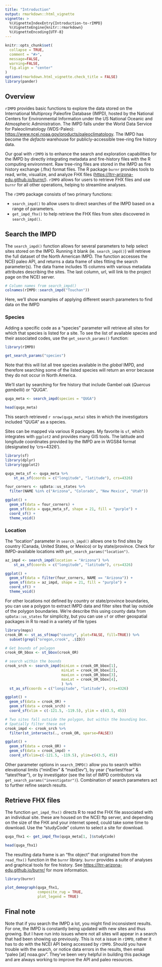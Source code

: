 ```yaml
---
title: "Introduction"
output: rmarkdown::html_vignette
vignette: >
  %\VignetteIndexEntry{Introduction-to-rIMPD}
  %\VignetteEngine{knitr::rmarkdown}
  %\VignetteEncoding{UTF-8}
---
```


```r
knitr::opts_chunk$set(
  collapse = TRUE,
  comment = "#>",
  message=FALSE,
  warning=FALSE,
  fig.align = "center"
)
options(rmarkdown.html_vignette.check_title = FALSE)
library(pander)
```

## Overview

`rIMPD` provides basic functions to explore the data stored on the International Multiproxy Paleofire Database (IMPD), hosted by the National Centers for Environmental Information under the US National Oceanic and Atmospheric Administration. The IMPD falls under the World Data Service for Paleoclimatology (WDS-Paleo): <https://www.ncei.noaa.gov/products/paleoclimatology>. The IMPD has become the *defacto* warehouse for publicly-accessible tree-ring fire history data.

Our goal with `rIMPD` is to enhance the search and exploration capabilities for the IMPD by directly integrating metadata and fire-history files with the R computing environment. Raw tree-ring files are stored in the IMPD as fire history exchange (.fhx) format files. The R package `burnr` provides tools to read, write, visualize, and analyze FHX files (<https://ltrr-arizona-edu.github.io/burnr/>). `rIMPD` allows for users to retrieve FHX files and use `burnr` for all other operations, helping to streamline analyses. 

The `rIMPD` package consists of two primary functions:

* `search_impd()` to allow users to direct searches of the IMPD based on a range of parameters.
* `get_impd_fhx()` to help retrieve the FHX files from sites discovered in `search_impd()`.

## Search the IMPD

The `search_impd()` function allows for several parameters to help select sites stored on the IMPD. Running it blank (ie. `search_impd()`) will retrieve the full dataset of the North American IMPD. The function accesses the NCEI paleo API, and returns a data frame of sites fitting the search parameter(s). The data frame includes 15 columns with various metadata attributes describing the sites. The last column, url, will link to the project page on the NCEI server.

```r
# Column names from search_impd()
colnames(rIMPD::search_impd("Touchan"))
```

Here, we'll show examples of applying different search parameters to find data on the IMPD

### Species

Adding a specific code as a "species" parameter will retrieve all sites for which that species is listed for a site. To see the list of available species and their associated codes, use the `get_search_params()` function:

```r
library(rIMPD)

get_search_params("species")
```

Note that this will list all tree species available in the *global* IMPD, and therefore searching some of the listed species will return an error because they do not occur in North America.

We'll start by searching for fire history that include Gambel oak (*Quercus gambellii*) or "QUGA". 

```r
quga_meta <- search_impd(species = "QUGA")

head(quga_meta)
```

This search retrieved `r nrow(quga_meta)` sites in which the investigators included "QUGA" as a species. 

Sites can be mapped via various R packages. My favorite is `sf`, which integrates with `ggplot2` and provides many GIS tools. The latitude and longitude coordinates provided by the IMPD are in WGS84 format (designated by 'crs=4326').

```r
library(sf)
library(dplyr)
library(ggplot2)

quga_meta_sf <- quga_meta %>%
    st_as_sf(coords = c("longitude", "latitude"), crs=4326) 

four_corners <- spData::us_states %>% 
  filter(NAME %in% c("Arizona", "Colorado", "New Mexico", "Utah")) 

ggplot() +
  geom_sf(data = four_corners) +
  geom_sf(data = quga_meta_sf, shape = 21, fill = "purple") +
  coord_sf() +
  theme_void()

```

### Location

The "location" parameter in `search_impd()` allows one to find sites by country (Canada, United States, or Mexico) or by state/province. Check for IMPD-available locations with `get_search_params("location")`.

```r
az_impd <- search_impd(location = "Arizona") %>%
    st_as_sf(coords = c("longitude", "latitude"), crs=4326)

ggplot() +
  geom_sf(data = filter(four_corners, NAME == "Arizona")) +
  geom_sf(data = az_impd, shape = 21, fill = "purple") +
  coord_sf() +
  theme_void()
```

For other locations not defined by country or state/province boundaries, you can use a polygon to extract IMPD data and filter sites that lay outside of the polygon boundaries. We're describe this using county data from `spData::us_states` for simplicity, but you can use `sf` or other geospatial packages in R to read in a variety of file types

```r
library(maps)
crook_OR <- st_as_sf(map("county", plot=FALSE, fill=TRUE)) %>% 
  subset(grepl("oregon,crook", .$ID))

# Get bounds of polygon
crook_OR_bbox <- st_bbox(crook_OR)

# search within the bounds
crook_srch <- search_impd(minLon = crook_OR_bbox[1],
                          minLat = crook_OR_bbox[2],
                          maxLon = crook_OR_bbox[3],
                          maxLat = crook_OR_bbox[4],
                          ) %>% 
  st_as_sf(coords = c("longitude", "latitude"), crs=4326)

ggplot() +
  geom_sf(data = crook_OR) +
  geom_sf(data = crook_srch) +
  coord_sf(xlim = c(-121.5, -119.5), ylim = c(43.5, 45))

# Two sites fall outside the polygon, but within the bounding box. 
# Spatially filter these out
crook_impd <- crook_srch %>% 
  filter(st_intersects(., crook_OR, sparse=FALSE))

ggplot() +
  geom_sf(data = crook_OR) +
  geom_sf(data = crook_impd) +
  coord_sf(xlim=c(-121.5, -119.5), ylim=c(43.5, 45))

```

Other parameter options in `search_IMPD()` allow you to search within elevational limits ("minElev" & "maxElev"), by year ("earliestYear" & "latestYear"), or by investigator (see the list of IMPD contributors via `get_search_params("investigator")`). Combination of search parameters act to further refine search results.

## Retrieve FHX files

The function `get_impd_fhx()` directs R to read the FHX file associated with an individual site. these are housed on the NCEI ftp server, and depending on the size of the FHX and your internet speed, could take some time to download. Use the "studyCode" column to select a site for download.
```r
quga_fhx1 <- get_impd_fhx(quga_meta[1, ]$studyCode)

head(quga_fhx1)
```

The resulting data frame is an "fhx object" that originated from the `read_fhx()` function in the `burnr` library. `burnr` provides a suite of analyses and graphical tools for fire history. See <https://ltrr-arizona-edu.github.io/burnr/> for more information.

```r
library(burnr)

plot_demograph(quga_fhx1, 
               composite_rug = TRUE,
               plot_legend = TRUE)
```

## Final note
Note that if you search the IMPD a lot, you might find inconsistent results. For one, the IMPD is constantly being updated with new sites and thus growing. But I have run into issues where not all sites will appear in a search that had been showing up previously. This is not a issue in `rIMPD`, rather it has to do with the NCEI API being accessed by `rIMPD`. Should you have trouble with the search, or notice data errors in the results, then email "paleo [at] noaa.gov". They've been very helpful in building this package and are always working to improve the API and paleo resources.
